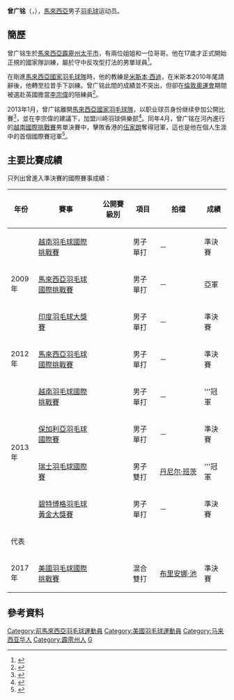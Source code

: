 {{noteTA|G1=Badminton}}
{{Infobox 羽球選手
| playername              = 曾广铭<br/>Chan Kwong Beng
| image                   = 
| size                    = 
| caption                 = 
| birth_name              = 
| date_of_birth           = {{birth_date_and_age|1988|6|2}}<ref name="Profile">{{cite web|title=Player Profile - Chan Kwong Beng|url=http://www.bam.org.my/?option=com_content&view=article&id=2071&itemid=111|publisher=Badminton Association of Malaysia|access-date=2013-10-21|archive-date=2013-10-21|archive-url=https://web.archive.org/web/20131021101148/http://www.bam.org.my/?option=com_content&view=article&id=2071&itemid=111|dead-url=no}}{{en}}</ref>
| place_of_birth          = {{MAS}}[[霹靂州|霹雳]][[太平_(霹雳)|太平]]<ref name="Profile"/>
| height                  = {{height|m=1.73}}<ref name="Profile"/>
| weight                  = 
| event                   = 男子單打、男子雙打、混合雙打
| country                 = {{MAS}}<br/>{{USA}}（2017年至今）
| years_active            = 
| handedness              = 右手<ref name="Profile"/>
| coach                   = 
| highest_ranking         = 第52位
| date_of_highest_ranking = <ref>[http://bwfcontent.tournamentsoftware.com/ranking/player.aspx?id=5752&player=107867 BWF World Ranking - Ranking of Kwong Beng CHAN (52041)]{{en}}</ref>
| current_ranking         = 第94位（男單）<br/>第323位（男雙-[[丹尼尔·班茨|丹尼尔·班茨]]）<br/>第187位（混雙-[[米利森特·维兰托|维兰托]]）
| date_of_current_ranking = 2013年10月17日<ref>[http://bwfcontent.tournamentsoftware.com/ranking/category.aspx?id=5752&category=472 BWF World Ranking - BWF世界排名榜 (10/17/2013) - Men's singles]{{en}}</ref><ref>[http://bwfcontent.tournamentsoftware.com/ranking/category.aspx?id=5752&category=474 BWF World Ranking - BWF世界排名榜 (10/17/2013) - Men's doubles]{{en}}</ref><ref>[http://bwfcontent.tournamentsoftware.com/ranking/category.aspx?id=5752&category=476 BWF World Ranking - BWF世界排名榜 (10/17/2013) - Mixed doubles]{{en}}</ref>
| played                  = 89勝–76負（男單）<br/>13勝–20負（男雙）<br/>1勝–4負（混雙）
| titles                  = 
| bwf_profile             = C6A2F5D8-946B-43C7-9689-A58E31B647C8
| bwf_id                  = 52041
| updated                 = 2013年10月21日
}}
{{MedalTableTop}}
{{MedalSport | 男子[[羽毛球|羽毛球]]}}
{{MedalCountry | {{MAS}}}}
{{MedalBottom}}
'''曾广铭'''（{{lang|en|'''Chan Kwong Beng'''}}，{{bd|1988年|6月2日}}），[[馬來西亞|馬來西亞]]男子[[羽毛球|羽毛球]]运动员。

==簡歷==
曾广铭生於[[馬來西亞|馬來西亞]][[霹靂州|霹靂州]][[太平市_(马来西亚)|太平市]]，有兩位姐姐和一位哥哥。他在17歲才正式開始正規的國家隊訓練，屬於守中反攻型打法的男單球員<ref>{{cite news|title=來到十字路口‧曾廣銘欲突圍|url=http://sports.sinchew.com.my/node/20814|newspaper=星洲网|date=2012-01-26|access-date=2013-10-21|archive-url=https://web.archive.org/web/20131021100632/http://sports.sinchew.com.my/node/20814|archive-date=2013-10-21|dead-url=yes}}</ref>。

在剛進[[馬來西亞國家羽毛球隊|馬來西亞國家羽毛球隊]]時，他的教練是[[米斯本·西迪|米斯本·西迪]]，在米斯本2010年尾請辭後，他轉至拉昔手下訓練。曾广铭此間的成績並不突出，但卻在[[倫敦奧運會|倫敦奧運會]]期間被選赴英國擔當[[李宗偉|李宗偉]]的陪練員<ref>{{cite news|title=期待換帥如換刀 曾廣銘最後一搏|url=http://www.chinapress.com.my/node/349106|newspaper=中國報|date=2012-08-30|deadurl=yes|archiveurl=https://web.archive.org/web/20131021101041/http://www.chinapress.com.my/node/349106|archivedate=2013-10-21}}</ref>。

2013年1月，曾广铭離開[[馬來西亞國家羽毛球隊|馬來西亞國家羽毛球隊]]，以职业球员身份继续參加公開比賽<ref>{{cite news|title=曾广铭退出国羽队|url=http://www.orientaldaily.com.my/index.php?option=com_k2&view=item&id=37986:&Itemid=199|newspaper=東方日報|date=2013-01-07|accessdate=2013-10-21|archive-date=2013-10-21|archive-url=https://web.archive.org/web/20131021211321/http://www.orientaldaily.com.my/index.php?option=com_k2&view=item&id=37986:&Itemid=199|dead-url=no}}</ref>，並在李宗偉的建議下，加盟川崎羽球俱樂部<ref>{{cite news|title=拜師李矛學藝‧曾廣銘加盟川崎|url=http://sports.sinchew.com.my/node/25492|newspaper=星洲日報|date=2013-03-20|access-date=2013-10-21|archive-url=https://web.archive.org/web/20131021101017/http://sports.sinchew.com.my/node/25492|archive-date=2013-10-21|dead-url=yes}}</ref>。同年4月，曾广铭在河內進行的[[2013年越南羽毛球國際挑戰賽|越南國際挑戰賽]]男單決賽中，擊敗香港的[[伍家朗|伍家朗]]奪得冠軍，這也是他在個人生涯中的首個國際賽冠軍<ref>{{cite news|title=曾廣銘初嚐冠軍‧獲大馬羽總贊賞|url=http://sports.sinchew.com.my/node/25818|newspaper=星洲日報|date=2013-04-02|access-date=2013-10-21|archive-url=https://web.archive.org/web/20131021100715/http://sports.sinchew.com.my/node/25818|archive-date=2013-10-21|dead-url=yes}}</ref>。

==主要比賽成績==
只列出曾進入準決賽的國際賽事成績：
{| class=wikitable style="text-align:center; font-size:small;" 
!width="50"|年份
!width="180"|賽事
!width="80"|公開賽級別
!width="60"|項目
!width="120"|拍檔
!width="50"|成績
|-
!rowspan="3"|2009年
|[[2009年越南羽毛球國際挑戰賽|越南羽毛球國際挑戰賽]]
|{{BWFIC}}
|男子單打
|－
|bgcolor="#b8860b"|準決賽
|-
|[[2009年馬來西亞羽毛球國際挑戰賽|馬來西亞羽毛球國際挑戰賽]]
|{{BWFIC}}
|男子單打
|－
|bgcolor="silver"|亞軍
|-
|[[2009年印度羽毛球大獎賽|印度羽毛球大獎賽]]
|{{BWFGP}}
|男子單打
|－
|bgcolor="#b8860b"|準決賽
|-
!rowspan="1"|2012年
|[[2012年馬來西亞羽毛球國際挑戰賽|馬來西亞羽毛球國際挑戰賽]]
|{{BWFIC}}
|男子單打
|－
|bgcolor="#b8860b"|準決賽
|-
!rowspan="4"|2013年
|[[2013年越南羽毛球國際挑戰賽|越南羽毛球國際挑戰賽]]
|{{BWFIC}}
|男子單打
|－
|bgcolor="gold"|'''冠軍
|-
|[[2013年保加利亞羽毛球國際賽|保加利亞羽毛球國際賽]]
|{{BWFIC}}
|男子單打
|－
|bgcolor="#b8860b"|準決賽
|-
|[[2013年瑞士羽毛球國際賽|瑞士羽毛球國際賽]]
|{{BWFIC}}
|男子雙打
|{{flagicon|GER}} [[丹尼尔·班茨|丹尼尔·班茨]]
|bgcolor="gold"|'''冠軍
|-
|[[2013年碧特博格羽毛球黃金大獎賽|碧特博格羽毛球黃金大獎賽]]
|{{BWFGPG}}
|男子單打
|－
|bgcolor="#b8860b"|準決賽
|-
!colspan="6"|代表  {{USA}}
|-
!rowspan="1"|2017年
|[[2017年美國羽毛球國際挑戰賽|美國羽毛球國際挑戰賽]]
|{{BWFIC}}
|混合雙打
|[[布里安娜·池|布里安娜·池]]
|bgcolor="#b8860b"|準決賽
|}
{{BWF賽事級別索引}}

==參考資料==
{{Portal box|马来西亚|羽毛球}}
{{Reflist|2}}

{{DEFAULTSORT:Chan Kwong Beng}}
[[Category:前馬來西亞羽毛球運動員|Category:前馬來西亞羽毛球運動員]]
[[Category:美國羽毛球運動員|Category:美國羽毛球運動員]]
[[Category:马来西亚华人|Category:马来西亚华人]]
[[Category:霹雳州人|Category:霹雳州人]]
[[Category:曾姓|G]]